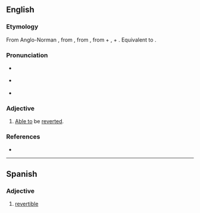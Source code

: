 ==English==

===Etymology===
From Anglo-Norman {{der|en|fr|revertible}}, from {{der|en|LL.|revertibilis}}, from {{der|en|la|revertere}}, from {{m|la|re-||[[re-]]: [[again]], [[back]]}} + {{m|la|vertere||to [[turn]]}}, + {{m|la|-ibilis||[[-ible]]: [[able to]]}}. Equivalent to {{suffix|en|revert|ible}}.

===Pronunciation===
* {{a|RP}} {{IPA|en|/ɹɪˈvɜːtɪbl̩/}}
* {{a|GA}} {{IPA|en|/ɹɪˈvɝtɪbl̩/}}
* {{rhymes|en|ɜː(ɹ)tɪbəl}}

===Adjective===
{{en-adj|-}}

# [[able to|Able to]] be [[revert]]ed.

===References===
* {{R:OED Online|entry=revertible|part of speech=adj|code=164819|date=2010}}

----

==Spanish==

===Adjective===
{{es-adj-old}}

# [[#English|revertible]]